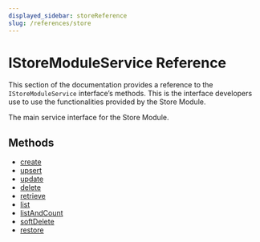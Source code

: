 ```yaml
---
displayed_sidebar: storeReference
slug: /references/store
---
```



# IStoreModuleService Reference

This section of the documentation provides a reference to the `IStoreModuleService` interface’s methods. This is the interface developers use to use the functionalities provided by the Store Module.

The main service interface for the Store Module.

## Methods

- [create](../IStoreModuleService/methods/store.IStoreModuleService.create.mdx)
- [upsert](../IStoreModuleService/methods/store.IStoreModuleService.upsert.mdx)
- [update](../IStoreModuleService/methods/store.IStoreModuleService.update.mdx)
- [delete](../IStoreModuleService/methods/store.IStoreModuleService.delete.mdx)
- [retrieve](../IStoreModuleService/methods/store.IStoreModuleService.retrieve.mdx)
- [list](../IStoreModuleService/methods/store.IStoreModuleService.list.mdx)
- [listAndCount](../IStoreModuleService/methods/store.IStoreModuleService.listAndCount.mdx)
- [softDelete](../IStoreModuleService/methods/store.IStoreModuleService.softDelete.mdx)
- [restore](../IStoreModuleService/methods/store.IStoreModuleService.restore.mdx)
